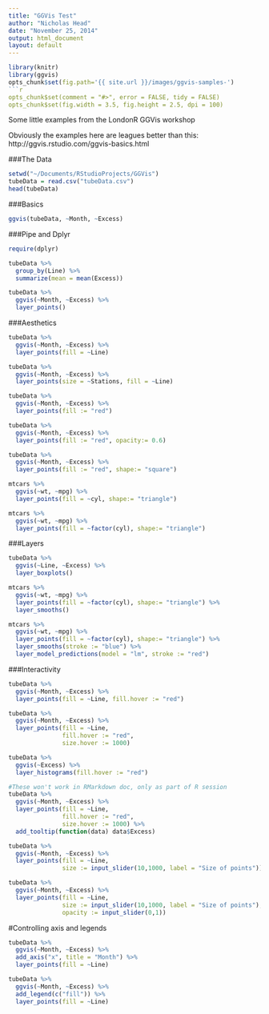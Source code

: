```yaml
---
title: "GGVis Test"
author: "Nicholas Head"
date: "November 25, 2014"
output: html_document
layout: default
---
```


```r
library(knitr)
library(ggvis)
opts_chunk$set(fig.path='{{ site.url }}/images/ggvis-samples-')
```r
opts_chunk$set(comment = "#>", error = FALSE, tidy = FALSE)
opts_chunk$set(fig.width = 3.5, fig.height = 2.5, dpi = 100)
``````

Some little examples from the LondonR GGVis workshop

Obviously the examples here are leagues better than this:
http://ggvis.rstudio.com/ggvis-basics.html

###The Data
```r
setwd("~/Documents/RStudioProjects/GGVis")
tubeData = read.csv("tubeData.csv")
head(tubeData)
```


###Basics
```r
ggvis(tubeData, ~Month, ~Excess)
```

###Pipe and Dplyr
```r
require(dplyr)

tubeData %>%
  group_by(Line) %>% 
  summarize(mean = mean(Excess))

tubeData %>%
  ggvis(~Month, ~Excess) %>%
  layer_points()

```

###Aesthetics
```r
tubeData %>%
  ggvis(~Month, ~Excess) %>%
  layer_points(fill = ~Line)

tubeData %>%
  ggvis(~Month, ~Excess) %>%
  layer_points(size = ~Stations, fill = ~Line)

tubeData %>%
  ggvis(~Month, ~Excess) %>%
  layer_points(fill := "red")

tubeData %>%
  ggvis(~Month, ~Excess) %>%
  layer_points(fill := "red", opacity:= 0.6)

tubeData %>%
  ggvis(~Month, ~Excess) %>%
  layer_points(fill := "red", shape:= "square")

mtcars %>%
  ggvis(~wt, ~mpg) %>%
  layer_points(fill = ~cyl, shape:= "triangle")

mtcars %>%
  ggvis(~wt, ~mpg) %>%
  layer_points(fill = ~factor(cyl), shape:= "triangle")
```

###Layers
```r

tubeData %>%
  ggvis(~Line, ~Excess) %>%
  layer_boxplots()

mtcars %>%
  ggvis(~wt, ~mpg) %>%
  layer_points(fill = ~factor(cyl), shape:= "triangle") %>%
  layer_smooths()

mtcars %>%
  ggvis(~wt, ~mpg) %>%
  layer_points(fill = ~factor(cyl), shape:= "triangle") %>%
  layer_smooths(stroke := "blue") %>%
  layer_model_predictions(model = "lm", stroke := "red")

```

###Interactivity
```r
tubeData %>%
  ggvis(~Month, ~Excess) %>%
  layer_points(fill = ~Line, fill.hover := "red")

tubeData %>%
  ggvis(~Month, ~Excess) %>%
  layer_points(fill = ~Line, 
               fill.hover := "red", 
               size.hover := 1000)

tubeData %>%
  ggvis(~Excess) %>%
  layer_histograms(fill.hover := "red")

#These won't work in RMarkdown doc, only as part of R session
tubeData %>%
  ggvis(~Month, ~Excess) %>%
  layer_points(fill = ~Line, 
               fill.hover := "red",
               size.hover := 1000) %>%
  add_tooltip(function(data) data$Excess)

tubeData %>%
  ggvis(~Month, ~Excess) %>%
  layer_points(fill = ~Line, 
               size := input_slider(10,1000, label = "Size of points"))

tubeData %>%
  ggvis(~Month, ~Excess) %>%
  layer_points(fill = ~Line, 
               size := input_slider(10,1000, label = "Size of points"),
               opacity := input_slider(0,1))
```

#Controlling axis and legends
```r
tubeData %>%
  ggvis(~Month, ~Excess) %>%
  add_axis("x", title = "Month") %>%
  layer_points(fill = ~Line)

tubeData %>%
  ggvis(~Month, ~Excess) %>%
  add_legend(c("fill")) %>%
  layer_points(fill = ~Line) 
```

